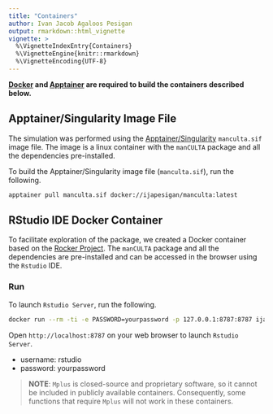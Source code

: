 ```yaml
---
title: "Containers"
author: Ivan Jacob Agaloos Pesigan
output: rmarkdown::html_vignette
vignette: >
  %\VignetteIndexEntry{Containers}
  %\VignetteEngine{knitr::rmarkdown}
  %\VignetteEncoding{UTF-8}
---
```




**[Docker](https://www.docker.com/) and [Apptainer](https://apptainer.org/) are required to build the containers described below.**

## Apptainer/Singularity Image File

The simulation was performed using the [Apptainer/Singularity](https://apptainer.org/) `manculta.sif` image file. The image is a linux container with the `manCULTA` package and all the dependencies pre-installed.

To build the Apptainer/Singularity image file (`manculta.sif`),
run the following.

```bash
apptainer pull manculta.sif docker://ijapesigan/manculta:latest
```

## RStudio IDE Docker Container

To facilitate exploration of the package, we created a Docker container based on the [Rocker Project](https://rocker-project.org/). The `manCULTA` package and all the dependencies are pre-installed and can be accessed in the browser using the `Rstudio` IDE.

### Run

To launch `Rstudio Server`, run the following.

```bash
docker run --rm -ti -e PASSWORD=yourpassword -p 127.0.0.1:8787:8787 ijapesigan/manculta:latest
```

Open `http://localhost:8787` on your web browser to launch `Rstudio Server`.

- username: rstudio
- password: yourpassword

> **NOTE**: `Mplus` is closed-source and proprietary software, so it cannot be included in publicly available containers. Consequently, some functions that require `Mplus` will not work in these containers.
